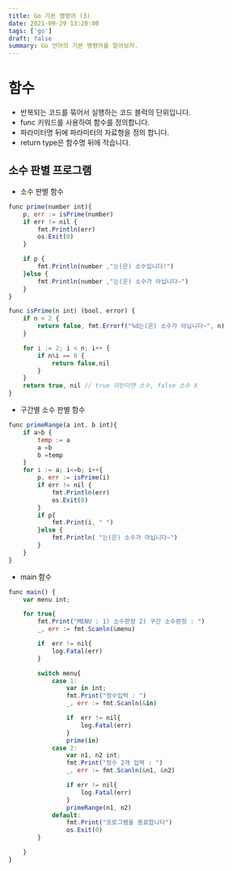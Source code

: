 ```yaml
---
title: Go 기본 명령어 (3)
date: 2021-09-29 13:20:00
tags: ['go']
draft: false
summary: Go 언어의 기본 명령어를 알아보자.
---
```


# 함수

- 반복되는 코드를 묶어서 실행하는 코드 블럭의 단위입니다.
- func 키워드를 사용하여 함수를 정의합니다.
- 파라미터명 뒤에 파라미터의 자료형을 정의 합니다.
- return type은 함수명 뒤에 적습니다.

## 소수 판별 프로그램

- 소수 판별 함수

```javascript
func prime(number int){
	p, err := isPrime(number)
	if err != nil {
		fmt.Println(err)
		os.Exit(0)
	}

	if p {
		fmt.Println(number ,"는(은) 소수입니다!")
	}else {
		fmt.Println(number ,"는(은) 소수가 아닙니다~")
	}
}

func isPrime(n int) (bool, error) {
	if n < 2 {
		return false, fmt.Errorf("%d는(은) 소수가 아닙니다~", n)
	}

	for i := 2; i < n; i++ {
		if n%i == 0 {
			return false,nil
		}
	}
	return true, nil // true 리턴이면 소수, false 소수 X
}
```

- 구간별 소수 판별 함수

```javascript
func primeRange(a int, b int){
	if a>b {
		temp := a
		a =b
		b =temp
	}
	for i := a; i<=b; i++{
		p, err := isPrime(i)
		if err != nil {
			fmt.Println(err)
			os.Exit(0)
		}
		if p{
			fmt.Print(i, " ")
		}else {
			fmt.Println( "는(은) 소수가 아닙니다~")
		}
	}
}
```

- main 함수

```javascript
func main() {
	var menu int;

	for true{
		fmt.Print("MENU : 1) 소수판정 2) 구간 소수판정 : ")
		_, err := fmt.Scanln(&menu)

		if  err != nil{
			log.Fatal(err)
		}

		switch menu{
			case 1:
				var in int;
				fmt.Print("정수입력 : ")
				_, err := fmt.Scanln(&in)

				if  err != nil{
					log.Fatal(err)
				}
				prime(in)
			case 2:
				var n1, n2 int;
				fmt.Print("정수 2개 입력 : ")
				_, err := fmt.Scanln(&n1, &n2)

				if err != nil{
					log.Fatal(err)
				}
				primeRange(n1, n2)
			default:
				fmt.Print("프로그램을 종료합니다")
				os.Exit(0)
		}

	}
}
```
